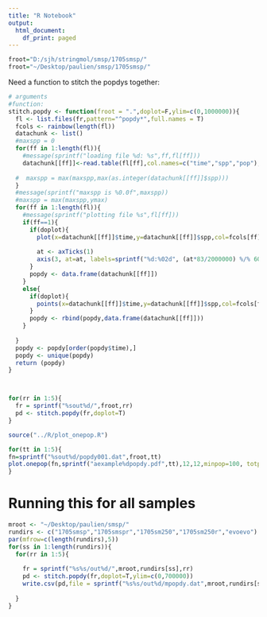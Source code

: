 ```yaml
---
title: "R Notebook"
output:
  html_document:
    df_print: paged
---
```


```r

froot="D:/sjh/stringmol/smsp/1705smsp/"
froot="~/Desktop/paulien/smsp/1705smsp/"

```

Need a function to stitch the popdys together: 

```r
# arguments
#function:
stitch.popdy <- function(froot = ".",doplot=F,ylim=c(0,1000000)){
  fl <- list.files(fr,pattern="^popdy*",full.names = T)
  fcols <- rainbow(length(fl))
  datachunk <- list()
  #maxspp = 0
  for(ff in 1:length(fl)){
    #message(sprintf("loading file %d: %s",ff,fl[ff]))
    datachunk[[ff]]<-read.table(fl[ff],col.names=c("time","spp","pop"),sep=",",stringsAsFactors = F)
    
  #  maxspp = max(maxspp,max(as.integer(datachunk[[ff]]$spp)))
  }
  #message(sprintf("maxspp is %0.0f",maxspp))
  #maxspp = max(maxspp,ymax)
  for(ff in 1:length(fl)){
    #message(sprintf("plotting file %s",fl[ff]))
    if(ff==1){
      if(doplot){
        plot(x=datachunk[[ff]]$time,y=datachunk[[ff]]$spp,col=fcols[ff],pch=19,cex=0.2,xlim=c(0,2000000),ylim=ylim,ylab="species number",xlab="time")
      
        at <- axTicks(1)
        axis(3, at=at, labels=sprintf("%d:%02d", (at*83/2000000) %/% 60, at %% 60), las=1)
      }
      popdy <- data.frame(datachunk[[ff]])
    }
    else{
      if(doplot){
        points(x=datachunk[[ff]]$time,y=datachunk[[ff]]$spp,col=fcols[ff],pch=19,cex=0.2)
      }
      popdy <- rbind(popdy,data.frame(datachunk[[ff]]))
    }
      
  }
  popdy <- popdy[order(popdy$time),]
  popdy <- unique(popdy)
  return (popdy)
}



for(rr in 1:5){
  fr = sprintf("%sout%d/",froot,rr)
  pd <- stitch.popdy(fr,doplot=T)
}

```


```r
source("../R/plot_onepop.R")

for(tt in 1:5){
fn=sprintf("%sout%d/popdy001.dat",froot,tt)
plot.onepop(fn,sprintf("aexample%dpopdy.pdf",tt),12,12,minpop=100, totpop=T,plotnspp = T,title=sprintf("run %d",tt))
}
```


# Running this for all samples

```r
mroot <- "~/Desktop/paulien/smsp/"
rundirs <- c("1705smsp","1705smspr","1705sm250","1705sm250r","evoevo")
par(mfrow=c(length(rundirs),5))
for(ss in 1:length(rundirs)){
  for(rr in 1:5){
    
    fr = sprintf("%s%s/out%d/",mroot,rundirs[ss],rr)
    pd <- stitch.popdy(fr,doplot=T,ylim=c(0,700000))
    write.csv(pd,file = sprintf("%s%s/out%d/mpopdy.dat",mroot,rundirs[ss],rr),row.names = F, quote = F)
    
  }
}
```





